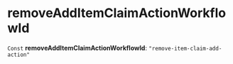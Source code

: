 
# removeAddItemClaimActionWorkflowId

 `Const` **removeAddItemClaimActionWorkflowId**: `"remove-item-claim-add-action"`
